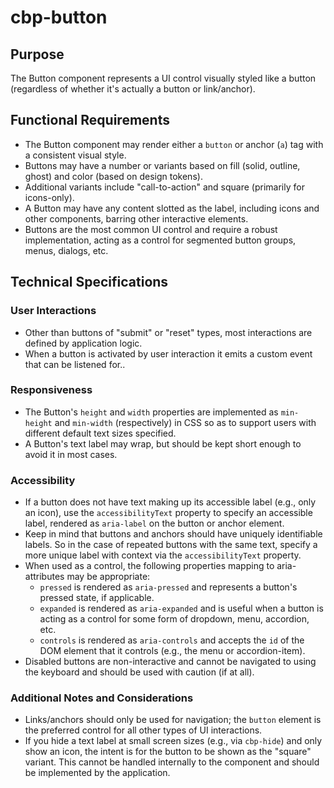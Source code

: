 
<Meta title="Components/Button/Specifications" />

# cbp-button

## Purpose

The Button component represents a UI control visually styled like a button (regardless of whether it's actually a button or link/anchor).

## Functional Requirements

* The Button component may render either a `button` or anchor (`a`) tag with a consistent visual style.
* Buttons may have a number or variants based on fill (solid, outline, ghost) and color (based on design tokens).
* Additional variants include "call-to-action" and square (primarily for icons-only).
* A Button may have any content slotted as the label, including icons and other components, barring other interactive elements.
* Buttons are the most common UI control and require a robust implementation, acting as a control for segmented button groups, menus, dialogs, etc.

## Technical Specifications

### User Interactions

* Other than buttons of "submit" or "reset" types, most interactions are defined by application logic.
* When a button is activated by user interaction it emits a custom event that can be listened for..

### Responsiveness

* The Button's `height` and `width` properties are implemented as `min-height` and `min-width` (respectively) in CSS so as to support users with different default text sizes specified.
* A Button's text label may wrap, but should be kept short enough to avoid it in most cases.

### Accessibility

* If a button does not have text making up its accessible label (e.g., only an icon), use the `accessibilityText` property to specify an accessible label, rendered as `aria-label` on the button or anchor element.
* Keep in mind that buttons and anchors should have uniquely identifiable labels. So in the case of repeated buttons with the same text, specify a more unique label with context via the `accessibilityText` property.
* When used as a control, the following properties mapping to aria-attributes may be appropriate:
  * `pressed` is rendered as `aria-pressed` and represents a button's pressed state, if applicable.
  * `expanded` is rendered as `aria-expanded` and is useful when a button is acting as a control for some form of dropdown, menu, accordion, etc.
  * `controls` is rendered as `aria-controls` and accepts the `id` of the DOM element that it controls (e.g., the menu or accordion-item).
* Disabled buttons are non-interactive and cannot be navigated to using the keyboard and should be used with caution (if at all).

### Additional Notes and Considerations

* Links/anchors should only be used for navigation; the `button` element is the preferred control for all other types of UI interactions.
* If you hide a text label at small screen sizes (e.g., via `cbp-hide`) and only show an icon, the intent is for the button to be shown as the "square" variant. This cannot be handled internally to the component and should be implemented by the application.